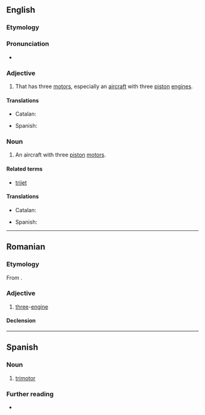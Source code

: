 ==English==
{{wikipedia}}

===Etymology===
{{prefix|en|tri|motor}}

===Pronunciation===
* {{rhymes|en|əʊtə(ɹ)|s=3}}

===Adjective===
{{en-adj|-}}

# That has three [[motor]]s, especially an [[aircraft]] with three [[piston]] [[engine]]s.

====Translations====
{{trans-top|that has three motors}}
* Catalan: {{t|ca|trimotor}}
{{trans-mid}}
* Spanish: {{t+|es|trimotor}}
{{trans-bottom}}

===Noun===
{{en-noun}}

# An aircraft with three [[piston]] [[motors]].

====Related terms====
* [[trijet]]

====Translations====
{{trans-top|aircraft with three piston motors}}
* Catalan: {{t|ca|trimotor|m}}
{{trans-mid}}
* Spanish: {{t+|es|trimotor|m}}
{{trans-bottom}}

----

==Romanian==

===Etymology===
From {{bor|ro|fr|trimoteur}}.

===Adjective===
{{ro-adj}}

# [[three]]-[[engine]] {{gl|about aircraft}}

====Declension====
{{ro-decl-adj}}

----

==Spanish==

===Noun===
{{es-noun|m}}

# [[#English|trimotor]]

===Further reading===
* {{R:DRAE}}